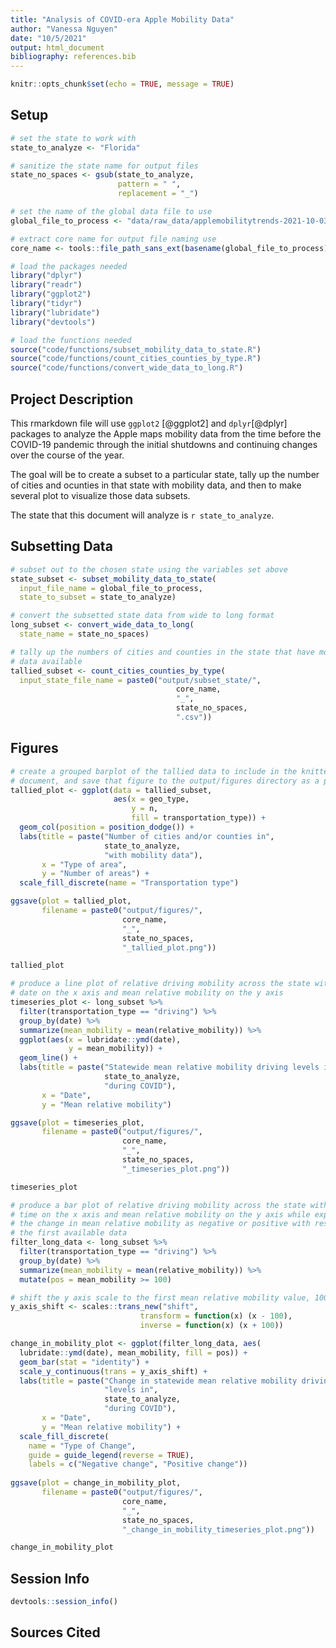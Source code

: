 ```yaml
---
title: "Analysis of COVID-era Apple Mobility Data"
author: "Vanessa Nguyen"
date: "10/5/2021"
output: html_document
bibliography: references.bib
---
```


```r
knitr::opts_chunk$set(echo = TRUE, message = TRUE)
```

## Setup

```r
# set the state to work with
state_to_analyze <- "Florida"

# sanitize the state name for output files
state_no_spaces <- gsub(state_to_analyze,
                        pattern = " ",
                        replacement = "_")

# set the name of the global data file to use
global_file_to_process <- "data/raw_data/applemobilitytrends-2021-10-03.csv"

# extract core name for output file naming use
core_name <- tools::file_path_sans_ext(basename(global_file_to_process))
```

```r
# load the packages needed
library("dplyr")
library("readr")
library("ggplot2")
library("tidyr")
library("lubridate")
library("devtools")

# load the functions needed
source("code/functions/subset_mobility_data_to_state.R")
source("code/functions/count_cities_counties_by_type.R")
source("code/functions/convert_wide_data_to_long.R")
```

## Project Description

This rmarkdown file will use `ggplot2` [@ggplot2] and `dplyr`[@dplyr] packages to analyze the Apple maps mobility data from the time before the COVID-19 pandemic through the initial shutdowns and continuing changes over the course of the year.

The goal will be to create a subset to a particular state, tally up the number of cities and ocunties in that state with mobility data, and then to make several plot to visualize those data subsets.

The state that this document will analyze is `r state_to_analyze`.

## Subsetting Data

```r
# subset out to the chosen state using the variables set above
state_subset <- subset_mobility_data_to_state(
  input_file_name = global_file_to_process,
  state_to_subset = state_to_analyze)
```

```r
# convert the subsetted state data from wide to long format
long_subset <- convert_wide_data_to_long(
  state_name = state_no_spaces)
```

```r
# tally up the numbers of cities and counties in the state that have mobility
# data available
tallied_subset <- count_cities_counties_by_type(
  input_state_file_name = paste0("output/subset_state/",
                                     core_name,
                                     "_",
                                     state_no_spaces,
                                     ".csv"))
```

## Figures

```r
# create a grouped barplot of the tallied data to include in the knitted
# document, and save that figure to the output/figures directory as a png
tallied_plot <- ggplot(data = tallied_subset,
                       aes(x = geo_type,
                           y = n,
                           fill = transportation_type)) +
  geom_col(position = position_dodge()) +
  labs(title = paste("Number of cities and/or counties in",
                     state_to_analyze,
                     "with mobility data"),
       x = "Type of area",
       y = "Number of areas") +
  scale_fill_discrete(name = "Transportation type")

ggsave(plot = tallied_plot,
       filename = paste0("output/figures/",
                         core_name,
                         "_",
                         state_no_spaces,
                         "_tallied_plot.png"))

tallied_plot
```

```r
# produce a line plot of relative driving mobility across the state with
# date on the x axis and mean relative mobility on the y axis
timeseries_plot <- long_subset %>%
  filter(transportation_type == "driving") %>%
  group_by(date) %>%
  summarize(mean_mobility = mean(relative_mobility)) %>%
  ggplot(aes(x = lubridate::ymd(date),
             y = mean_mobility)) +
  geom_line() +
  labs(title = paste("Statewide mean relative mobility driving levels in",
                     state_to_analyze,
                     "during COVID"),
       x = "Date",
       y = "Mean relative mobility")

ggsave(plot = timeseries_plot,
       filename = paste0("output/figures/",
                         core_name,
                         "_",
                         state_no_spaces,
                         "_timeseries_plot.png"))

timeseries_plot
```

```r
# produce a bar plot of relative driving mobility across the state with
# time on the x axis and mean relative mobility on the y axis while expressing
# the change in mean relative mobility as negative or positive with respect to
# the first available data
filter_long_data <- long_subset %>%
  filter(transportation_type == "driving") %>%
  group_by(date) %>%
  summarize(mean_mobility = mean(relative_mobility)) %>%
  mutate(pos = mean_mobility >= 100)

# shift the y axis scale to the first mean relative mobility value, 100
y_axis_shift <- scales::trans_new("shift",
                             transform = function(x) (x - 100),
                             inverse = function(x) (x + 100))

change_in_mobility_plot <- ggplot(filter_long_data, aes(
  lubridate::ymd(date), mean_mobility, fill = pos)) +
  geom_bar(stat = "identity") +
  scale_y_continuous(trans = y_axis_shift) +
  labs(title = paste("Change in statewide mean relative mobility driving",
                     "levels in",
                     state_to_analyze,
                     "during COVID"),
       x = "Date",
       y = "Mean relative mobility") +
  scale_fill_discrete(
    name = "Type of Change",
    guide = guide_legend(reverse = TRUE),
    labels = c("Negative change", "Positive change"))
  
ggsave(plot = change_in_mobility_plot,
       filename = paste0("output/figures/",
                         core_name,
                         "_",
                         state_no_spaces,
                         "_change_in_mobility_timeseries_plot.png"))

change_in_mobility_plot
```

## Session Info

```r
devtools::session_info()
```

## Sources Cited
